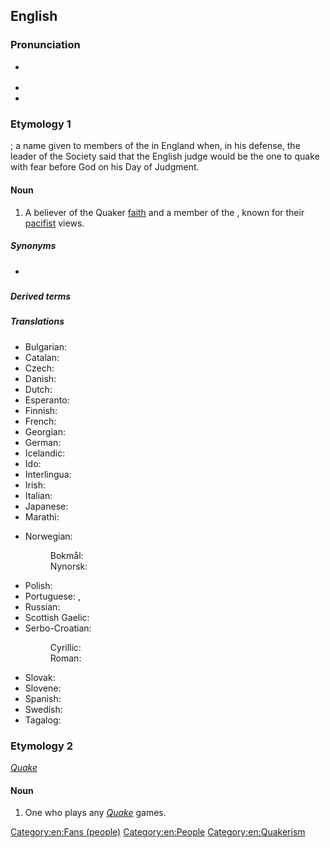 {{also|quaker|Quäker}}
==English==

===Pronunciation===
* {{a|GA}} {{IPA|en|/ˈkweɪkɚ/}}
* {{audio|en|LL-Q1860 (eng)-Vealhurl-Quaker.wav|Audio (Southern England)}}
* {{rhymes|en|eɪkə(ɹ)}}

===Etymology 1===
{{suffix|en|quake|er|id2=agent noun}}; a name given to members of the {{w|Religious Society of Friends}} in England when, in his defense, the leader of the Society said that the English judge would be the one to quake with fear before God on his Day of Judgment.

====Noun====
{{en-noun}}

# A believer of the Quaker [[faith]] and a member of the {{w|Society of Friends}}, known for their [[pacifist]] views.

=====Synonyms=====
* {{l|en|autem quaver}} {{qualifier|archaic cant}}

=====Derived terms=====
{{der2|en|Quaker gun|Quakerism|Quakerly|Quakers Yard}}

=====Translations=====
{{trans-top|believer of the Quaker faith}}
* Bulgarian: {{t|bg|квакер|m}}
* Catalan: {{t|ca|quàquer|m}}
* Czech: {{t|cs|kvaker|m}}
* Danish: {{t|da|kvæker|c}}
* Dutch: {{t+|nl|quaker|m}}
* Esperanto: {{t|eo|kvakero}}
* Finnish: {{t+|fi|kveekari}}
* French: {{t+|fr|quaker|m}}
* Georgian: {{t|ka|კვაკერი}}
* German: {{t+|de|Quäker|m}}
* Icelandic: {{t|is|kvekari|m}}
* Ido: {{t+|io|quakero}}
* Interlingua: {{t|ia|quakero}}
* Irish: {{t|ga|Caecar|m}}
* Italian: {{t+|it|quacchero|m}}
* Japanese: {{t|ja|クエーカー教徒|tr=クエーカーきょうと, Kuēkā kyōto}}
* Marathi: {{t|mr|क्वेकर}}
{{trans-mid}}
* Norwegian:
*: Bokmål: {{t|nb|kveker|m}}
*: Nynorsk: {{t|nn|kvekar|m}}
* Polish: {{t+|pl|kwakier|m-pr}}
* Portuguese: {{t+|pt|quacre|m|f}}, {{t|pt|quáquer|m|f}}
* Russian: {{t+|ru|ква́кер|m}}
* Scottish Gaelic: {{t|gd|Cuaigear|m}}
* Serbo-Croatian:
*: Cyrillic: {{t|sh|кве̏кер|m}}
*: Roman: {{t+|sh|kvȅker|m}}
* Slovak: {{t|sk|kvaker|m}}
* Slovene: {{t|sl|kveker|m}}
* Spanish: {{t|es|cuáquero}}
* Swedish: {{t+|sv|kväkare}}
* Tagalog: {{t|tl|kuwakero}}
{{trans-bottom}}

===Etymology 2===
''[[w:Quake_(series)|Quake]]'' {{suffix|en||er}}

====Noun====
{{en-noun}}

# {{lb|en|video games}} One who plays any ''[[w:Quake_(series)|Quake]]'' games.

[[Category:en:Fans (people)]]
[[Category:en:People]]
[[Category:en:Quakerism]]
